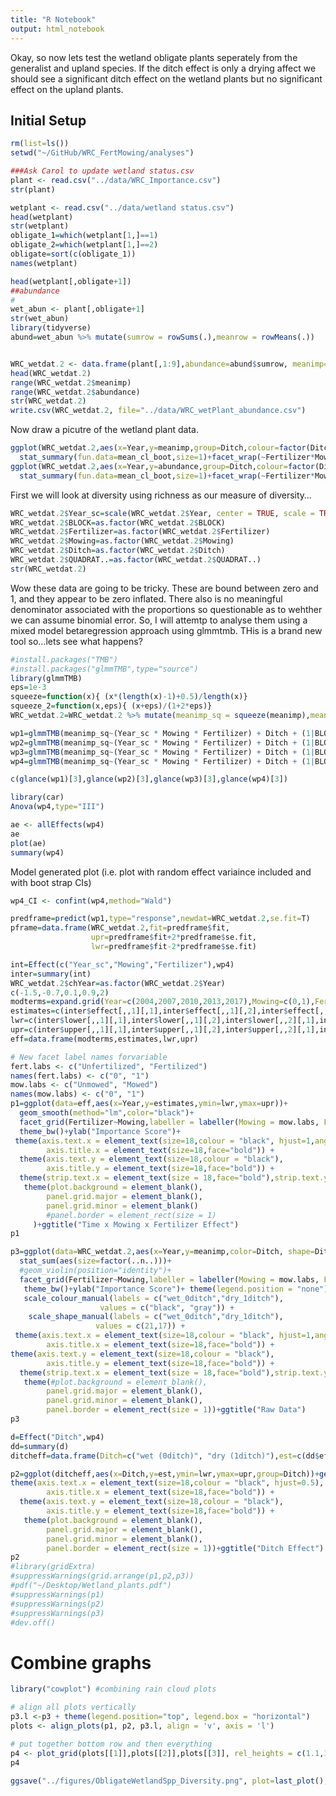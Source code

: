 ```yaml
---
title: "R Notebook"
output: html_notebook
---
```

Okay, so now lets test the wetland obligate plants seperately from the generalist and upland species.  If the ditch effect is only a drying affect we should see a significant ditch effect on the wetland plants but no significant effect on the upland plants.

## Initial Setup
```r
rm(list=ls())
setwd("~/GitHub/WRC_FertMowing/analyses")
```

```r
###Ask Carol to update wetland status.csv
plant <- read.csv("../data/WRC_Importance.csv")
str(plant)

wetplant <- read.csv("../data/wetland status.csv")
head(wetplant)
str(wetplant)
obligate_1=which(wetplant[1,]==1)
obligate_2=which(wetplant[1,]==2)
obligate=sort(c(obligate_1))
names(wetplant)

head(wetplant[,obligate+1])
##abundance
#
wet_abun <- plant[,obligate+1]
str(wet_abun)
library(tidyverse)
abund=wet_abun %>% mutate(sumrow = rowSums(.),meanrow = rowMeans(.))


WRC_wetdat.2 <- data.frame(plant[,1:9],abundance=abund$sumrow, meanimp=abund$meanrow)
head(WRC_wetdat.2)
range(WRC_wetdat.2$meanimp)
range(WRC_wetdat.2$abundance)
str(WRC_wetdat.2)
write.csv(WRC_wetdat.2, file="../data/WRC_wetPlant_abundance.csv")
```

Now draw a picutre of the wetland plant data.

```r
ggplot(WRC_wetdat.2,aes(x=Year,y=meanimp,group=Ditch,colour=factor(Ditch)))+
  stat_summary(fun.data=mean_cl_boot,size=1)+facet_wrap(~Fertilizer*Mowing,labeller = label_both)
ggplot(WRC_wetdat.2,aes(x=Year,y=abundance,group=Ditch,colour=factor(Ditch)))+
  stat_summary(fun.data=mean_cl_boot,size=1)+facet_wrap(~Fertilizer*Mowing,labeller = label_both)
```

First we will look at diversity using richness as our measure of diversity...
```r
WRC_wetdat.2$Year_sc=scale(WRC_wetdat.2$Year, center = TRUE, scale = TRUE)
WRC_wetdat.2$BLOCK=as.factor(WRC_wetdat.2$BLOCK)
WRC_wetdat.2$Fertilizer=as.factor(WRC_wetdat.2$Fertilizer)
WRC_wetdat.2$Mowing=as.factor(WRC_wetdat.2$Mowing)
WRC_wetdat.2$Ditch=as.factor(WRC_wetdat.2$Ditch)
WRC_wetdat.2$QUADRAT..=as.factor(WRC_wetdat.2$QUADRAT..)
str(WRC_wetdat.2)
```

Wow these data are going to be tricky.  These are bound between zero and 1, and they appear to be zero inflated.  There also is no meaningful denominator associated with the proportions so questionable as to wehther we can assume binomial error.  So, I will attemtp to analyse them using a mixed model betaregression approach using glmmtmb.  THis is a brand new tool so...lets see what happens?

```r
#install.packages("TMB")
#install.packages("glmmTMB",type="source")
library(glmmTMB)
eps=1e-3 
squeeze=function(x){ (x*(length(x)-1)+0.5)/length(x)}
squeeze_2=function(x,eps){ (x+eps)/(1+2*eps)}
WRC_wetdat.2=WRC_wetdat.2 %>% mutate(meanimp_sq = squeeze(meanimp),meanimp_sq2=squeeze_2(meanimp,eps))
```
```r
wp1=glmmTMB(meanimp_sq~(Year_sc * Mowing * Fertilizer) + Ditch + (1|BLOCK/QUADRAT..), data=WRC_wetdat.2,ziformula = ~1, family=beta_family(link = "logit"))
wp2=glmmTMB(meanimp_sq~(Year_sc * Mowing * Fertilizer) + Ditch + (1|BLOCK/QUADRAT..), data=WRC_wetdat.2,ziformula = ~., family=beta_family(link = "logit"))
wp3=glmmTMB(meanimp_sq~(Year_sc * Mowing * Fertilizer) + Ditch + (1|BLOCK/QUADRAT..), data=WRC_wetdat.2,ziformula = ~(Year_sc * Mowing * Fertilizer) + Ditch, family=beta_family(link = "logit"))
wp4=glmmTMB(meanimp_sq~(Year_sc * Mowing * Fertilizer) + Ditch + (1|BLOCK/QUADRAT..), data=WRC_wetdat.2,ziformula = ~0, family=beta_family(link = "logit"))

c(glance(wp1)[3],glance(wp2)[3],glance(wp3)[3],glance(wp4)[3])

```
```r
library(car)
Anova(wp4,type="III")

ae <- allEffects(wp4)
ae
plot(ae)
summary(wp4)
```


Model generated plot (i.e. plot with random effect variaince included and with boot strap CIs)

```r
wp4_CI <- confint(wp4,method="Wald")

predframe=predict(wp1,type="response",newdat=WRC_wetdat.2,se.fit=T)
pframe=data.frame(WRC_wetdat.2,fit=predframe$fit,
                  upr=predframe$fit+2*predframe$se.fit,
                  lwr=predframe$fit-2*predframe$se.fit)

int=Effect(c("Year_sc","Mowing","Fertilizer"),wp4)
inter=summary(int)
WRC_wetdat.2$chYear=as.factor(WRC_wetdat.2$Year)
c(-1.5,-0.7,0.1,0.9,2)
modterms=expand.grid(Year=c(2004,2007,2010,2013,2017),Mowing=c(0,1),Fertilizer=c(0,1))
estimates=c(inter$effect[,,1][,1],inter$effect[,,1][,2],inter$effect[,,2][,1],inter$effect[,,2][,2])
lwr=c(inter$lower[,,1][,1],inter$lower[,,1][,2],inter$lower[,,2][,1],inter$lower[,,2][,2])
upr=c(inter$upper[,,1][,1],inter$upper[,,1][,2],inter$upper[,,2][,1],inter$upper[,,2][,2])
eff=data.frame(modterms,estimates,lwr,upr)

# New facet label names forvariable
fert.labs <- c("Unfertilized", "Fertilized")
names(fert.labs) <- c("0", "1")
mow.labs <- c("Unmowed", "Mowed")
names(mow.labs) <- c("0", "1")
p1=ggplot(data=eff,aes(x=Year,y=estimates,ymin=lwr,ymax=upr))+
  geom_smooth(method="lm",color="black")+
  facet_grid(Fertilizer~Mowing,labeller = labeller(Mowing = mow.labs, Fertilizer = fert.labs))+
  theme_bw()+ylab("Importance Score")+
 theme(axis.text.x = element_text(size=18,colour = "black", hjust=1,angle=45),
        axis.title.x = element_text(size=18,face="bold")) +
  theme(axis.text.y = element_text(size=18,colour = "black"),
        axis.title.y = element_text(size=18,face="bold")) +
  theme(strip.text.x = element_text(size = 18,face="bold"),strip.text.y = element_text(size = 18,face="bold"))+
   theme(plot.background = element_blank(),
        panel.grid.major = element_blank(),
        panel.grid.minor = element_blank()
        #panel.border = element_rect(size = 1)
     )+ggtitle("Time x Mowing x Fertilizer Effect")
p1

p3=ggplot(data=WRC_wetdat.2,aes(x=Year,y=meanimp,color=Ditch, shape=Ditch))+
  stat_sum(aes(size=factor(..n..)))+
  #geom_violin(position="identity")+
  facet_grid(Fertilizer~Mowing,labeller = labeller(Mowing = mow.labs, Fertilizer = fert.labs))+
   theme_bw()+ylab("Importance Score")+ theme(legend.position = "none") +
   scale_colour_manual(labels = c("wet_0ditch","dry_1ditch"), 
                    values = c("black", "gray")) +
    scale_shape_manual(labels = c("wet_0ditch","dry_1ditch"), 
                   values = c(21,17)) + 
 theme(axis.text.x = element_text(size=18,colour = "black", hjust=1,angle=45),
        axis.title.x = element_text(size=18,face="bold")) +
theme(axis.text.y = element_text(size=18,colour = "black"),
        axis.title.y = element_text(size=18,face="bold")) +
  theme(strip.text.x = element_text(size = 18,face="bold"),strip.text.y = element_text(size = 18,face="bold"))+
   theme(#plot.background = element_blank(),
        panel.grid.major = element_blank(),
        panel.grid.minor = element_blank(),
        panel.border = element_rect(size = 1))+ggtitle("Raw Data")
p3
```

```r
d=Effect("Ditch",wp4)
dd=summary(d)
ditcheff=data.frame(Ditch=c("wet (0ditch)", "dry (1ditch)"),est=c(dd$effect[1],dd$effect[2]),lwr=c(dd$lower[1], dd$lower[2]),upr=c(dd$upper[1], dd$upper[2]))

p2=ggplot(ditcheff,aes(x=Ditch,y=est,ymin=lwr,ymax=upr,group=Ditch))+geom_segment(x=1,y=dd$effect[1],xend=2,yend=dd$effect[2],size=1)+geom_point(size=3)+theme_bw()+geom_linerange(size=.5)+theme_bw()+ylab("Importance Score")+
theme(axis.text.x = element_text(size=18,colour = "black", hjust=0.5),
        axis.title.x = element_text(size=18,face="bold")) +
  theme(axis.text.y = element_text(size=18,colour = "black"),
        axis.title.y = element_text(size=18,face="bold")) +
   theme(plot.background = element_blank(),
        panel.grid.major = element_blank(),
        panel.grid.minor = element_blank(),
        panel.border = element_rect(size = 1))+ggtitle("Ditch Effect")
p2
#library(gridExtra)
#suppressWarnings(grid.arrange(p1,p2,p3))
#pdf("~/Desktop/Wetland_plants.pdf")
#suppressWarnings(p1)
#suppressWarnings(p2)
#suppressWarnings(p3)
#dev.off()
```
# Combine graphs
```r
library("cowplot") #combining rain cloud plots

# align all plots vertically
p3.l <-p3 + theme(legend.position="top", legend.box = "horizontal")
plots <- align_plots(p1, p2, p3.l, align = 'v', axis = 'l')

# put together bottom row and then everything
p4 <- plot_grid(plots[[1]],plots[[2]],plots[[3]], rel_heights = c(1.1,1,1.3), labels = c("A","B","C"), ncol=1, align='v')
p4        

ggsave("../figures/ObligateWetlandSpp_Diversity.png", plot=last_plot(), device=NULL, path=NULL, scale=1,  width=7, height=15, dpi=300, limitsize=TRUE)
```